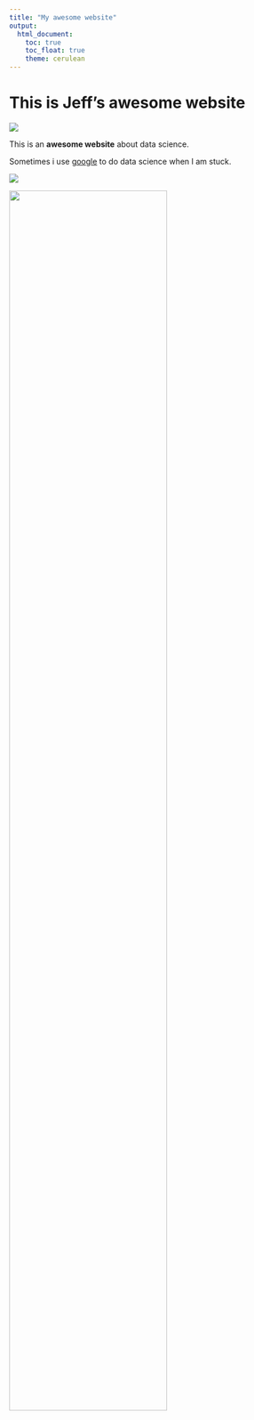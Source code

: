 ```yaml
---
title: "My awesome website"
output: 
  html_document:
    toc: true
    toc_float: true
    theme: cerulean
---
```


# This is Jeff's awesome website

![](https://media.giphy.com/media/drXGoW1iudhKw/giphy.gif)


This is an **awesome website** about data science.

Sometimes i use [google](https://www.google.com/) to do data science when I am stuck. 

![](https://media.giphy.com/media/drXGoW1iudhKw/giphy.gif)

<img src="https://media.giphy.com/media/drXGoW1iudhKw/giphy.gif" style = "width:75%">


